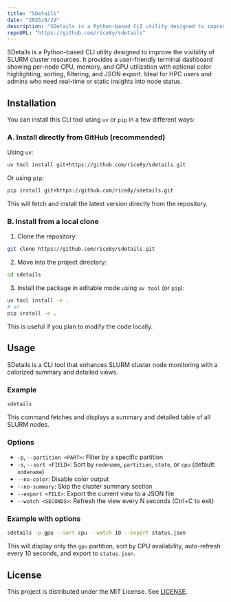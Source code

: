 ```yaml
---
title: "SDetails"
date: "2025/8/29"
description: "SDetails is a Python-based CLI utility designed to improve the visibility of SLURM cluster resources."
repoURL: "https://github.com/rice8y/sdetails"
---
```


SDetails is a Python-based CLI utility designed to improve the visibility of SLURM cluster resources. It provides a user-friendly terminal dashboard showing per-node CPU, memory, and GPU utilization with optional color highlighting, sorting, filtering, and JSON export. Ideal for HPC users and admins who need real-time or static insights into node status.

## Installation

You can install this CLI tool using `uv` or `pip` in a few different ways:

### A. Install directly from GitHub (recommended)

Using `uv`:

```bash
uv tool install git+https://github.com/rice8y/sdetails.git
```

Or using `pip`:

```bash
pip install git+https://github.com/rice8y/sdetails.git
```

This will fetch and install the latest version directly from the repository.

### B. Install from a local clone

1. Clone the repository:

```bash
git clone https://github.com/rice8y/sdetails.git
```

2. Move into the project directory:

```bash
cd sdetails
```

3. Install the package in editable mode using `uv tool` (or `pip`):

```bash
uv tool install -e .
# or
pip install -e .
```

This is useful if you plan to modify the code locally.

## Usage

SDetails is a CLI tool that enhances SLURM cluster node monitoring with a colorized summary and detailed views.

### Example

```bash
sdetails
```

This command fetches and displays a summary and detailed table of all SLURM nodes.

### Options

- `-p`, `--partition <PART>`: Filter by a specific partition
- `-s`, `--sort <FIELD>`: Sort by `nodename`, `partition`, `state`, or `cpu` (default: `nodename`)
- `--no-color`: Disable color output
- `--no-summary`: Skip the cluster summary section
- `--export <FILE>`: Export the current view to a JSON file
- `--watch <SECONDS>`: Refresh the view every N seconds (Ctrl+C to exit)

### Example with options

```bash
sdetails -p gpu --sort cpu --watch 10 --export status.json
```

This will display only the `gpu` partition, sort by CPU availability, auto-refresh every 10 seconds, and export to `status.json`.

## License

This project is distributed under the MIT License. See [LICENSE](https://raw.githubusercontent.com/rice8y/sdetails/main/LICENSE).